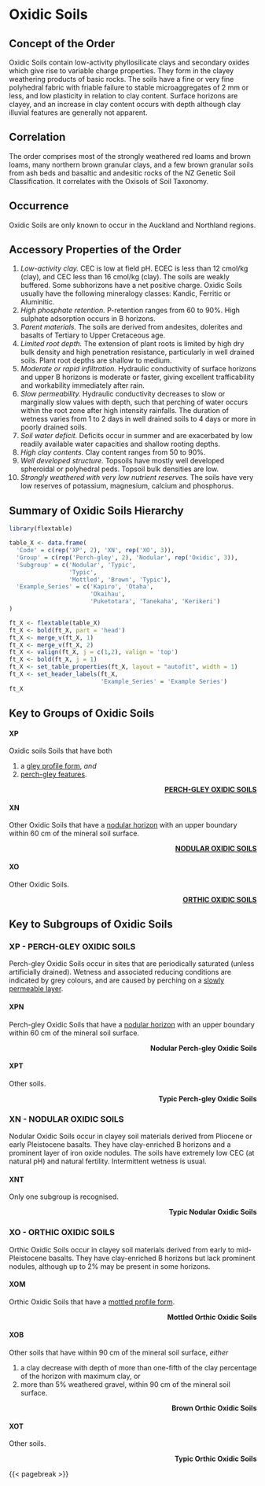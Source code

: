 # Oxidic Soils {#sec-ord-X}

## Concept of the Order {#sec-con-X}

Oxidic Soils contain low-activity phyllosilicate clays and secondary oxides which give rise to variable charge properties. They form in the clayey weathering products of basic rocks. The soils have a fine or very fine polyhedral fabric with friable failure to stable microaggregates of 2 mm or less, and low plasticity in relation to clay content. Surface horizons are clayey, and an increase in clay content occurs with depth although clay illuvial features are generally not apparent.

## Correlation {#sec-cor-X}

The order comprises most of the strongly weathered red loams and brown loams, many northern brown granular clays, and a few brown granular soils from ash beds and basaltic and andesitic rocks of the NZ Genetic Soil Classification. It correlates with the Oxisols of Soil Taxonomy.

## Occurrence {#sec-occ-X}

Oxidic Soils are only known to occur in the Auckland and Northland regions.

## Accessory Properties of the Order {#sec-acc-X}

1.  *Low-activity clay.* CEC is low at field pH. ECEC is less than 12 cmol/kg (clay), and CEC less than 16 cmol/kg (clay). The soils are weakly buffered. Some subhorizons have a net positive charge. Oxidic Soils usually have the following mineralogy classes: Kandic, Ferritic or Aluminitic.
2.  *High phosphate retention.* P-retention ranges from 60 to 90%. High sulphate adsorption occurs in B horizons.
3.  *Parent materials.* The soils are derived from andesites, dolerites and basalts of Tertiary to Upper Cretaceous age.
4.  *Limited root depth.* The extension of plant roots is limited by high dry bulk density and high penetration resistance, particularly in well drained soils. Plant root depths are shallow to medium.
5.  *Moderate or rapid infiltration.* Hydraulic conductivity of surface horizons and upper B horizons is moderate or faster, giving excellent trafficability and workability immediately after rain.
6.  *Slow permeability.* Hydraulic conductivity decreases to slow or marginally slow values with depth, such that perching of water occurs within the root zone after high intensity rainfalls. The duration of wetness varies from 1 to 2 days in well drained soils to 4 days or more in poorly drained soils.
7.  *Soil water deficit.* Deficits occur in summer and are exacerbated by low readily available water capacities and shallow rooting depths.
8.  *High clay contents.* Clay content ranges from 50 to 90%.
9.  *Well developed structure.* Topsoils have mostly well developed spheroidal or polyhedral peds. Topsoil bulk densities are low.
10. *Strongly weathered with very low nutrient reserves.* The soils have very low reserves of potassium, magnesium, calcium and phosphorus.

## Summary of Oxidic Soils Hierarchy {#sec-sum-X}

```r
library(flextable)

table_X <- data.frame(
  'Code' = c(rep('XP', 2), 'XN', rep('XO', 3)),
  'Group' = c(rep('Perch-gley', 2), 'Nodular', rep('Oxidic', 3)),
  'Subgroup' = c('Nodular', 'Typic',
                 'Typic',
                 'Mottled', 'Brown', 'Typic'),
  'Example_Series' = c('Kapiro', 'Otaha',
                       'Okaihau',
                       'Puketotara', 'Tanekaha', 'Kerikeri')
) 

ft_X <- flextable(table_X)
ft_X <- bold(ft_X, part = 'head')
ft_X <- merge_v(ft_X, 1)
ft_X <- merge_v(ft_X, 2)
ft_X <- valign(ft_X, j = c(1,2), valign = 'top')
ft_X <- bold(ft_X, j = 1)
ft_X <- set_table_properties(ft_X, layout = "autofit", width = 1)
ft_X <- set_header_labels(ft_X, 
                          'Example_Series' = 'Example Series')
ft_X
```

## Key to Groups of Oxidic Soils {#sec-grp-X}

#### **XP** {#sec-key-XP}

Oxidic soils Soils that have both

1.  a [gley profile form](diagnostics.qmd#sec-diag-gleypf), *and*
2.  [perch-gley features](diagnostics.qmd#sec-diag-pgley).

::: {style="text-align: right"}
[**PERCH-GLEY OXIDIC SOILS**](#sec-XP)
:::

#### **XN** {#sec-key-XN}

Other Oxidic Soils that have a [nodular horizon](diagnostics.qmd#sec-diag-nodh) with an upper boundary within 60 cm of the mineral soil surface.

::: {style="text-align: right"}
[**NODULAR OXIDIC SOILS**](#sec-XN)
:::

#### **XO** {#sec-key-XO}

Other Oxidic Soils.

::: {style="text-align: right"}
[**ORTHIC OXIDIC SOILS**](#sec-XO)
:::

## Key to Subgroups of Oxidic Soils {#sec-sub-X}

### **XP** - PERCH-GLEY OXIDIC SOILS {#sec-XP}

Perch-gley Oxidic Soils occur in sites that are periodically saturated (unless artificially drained). Wetness and associated reducing conditions are indicated by grey colours, and are caused by perching on a [slowly permeable layer](diagnostics.qmd#sec-diag-slowp).

#### **XPN** {#sec-key-XPN}

Perch-gley Oxidic Soils that have a [nodular horizon](diagnostics.qmd#sec-diag-nodh) with an upper boundary within 60 cm of the mineral soil surface.

::: {style="text-align: right"}
**Nodular Perch-gley Oxidic Soils**
:::

#### **XPT** {#sec-key-XPT}

Other soils.

::: {style="text-align: right"}
**Typic Perch-gley Oxidic Soils**
:::

### **XN** - NODULAR OXIDIC SOILS {#sec-XN}

Nodular Oxidic Soils occur in clayey soil materials derived from Pliocene or early Pleistocene basalts. They have clay-enriched B horizons and a prominent layer of iron oxide nodules. The soils have extremely low CEC (at natural pH) and natural fertility. Intermittent wetness is usual.

#### **XNT** {#sec-key-XNT}

Only one subgroup is recognised.

::: {style="text-align: right"}
**Typic Nodular Oxidic Soils**
:::

### **XO** - ORTHIC OXIDIC SOILS {#sec-XO}

Orthic Oxidic Soils occur in clayey soil materials derived from early to mid-Pleistocene basalts. They have clay-enriched B horizons but lack prominent nodules, although up to 2% may be present in some horizons.

#### **XOM** {#sec-key-XOM}

Orthic Oxidic Soils that have a [mottled profile form](diagnostics.qmd#sec-diag-mottpf).

::: {style="text-align: right"}
**Mottled Orthic Oxidic Soils**
:::

#### **XOB** {#sec-key-XOB}

Other soils that have within 90 cm of the mineral soil surface, *either*

1.  a clay decrease with depth of more than one-fifth of the clay percentage of the horizon with maximum clay, or
2.  more than 5% weathered gravel, within 90 cm of the mineral soil surface.

::: {style="text-align: right"}
**Brown Orthic Oxidic Soils**
:::

#### **XOT** {#sec-key-XOT}

Other soils.

::: {style="text-align: right"}
**Typic Orthic Oxidic Soils**
:::

{{< pagebreak >}}
